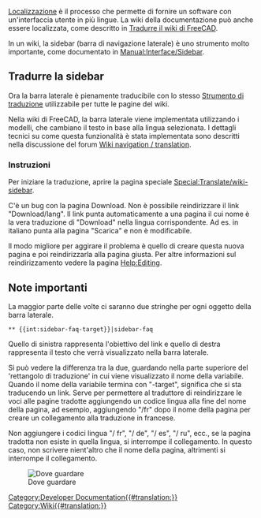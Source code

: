 <languages/>
[[Localisation/it|Localizzazione]] è il processo che permette di fornire un software con un'interfaccia utente in più lingue.
La wiki della documentazione può anche essere localizzata, come descritto in [[Localisation/it#Tradurre il wiki|Tradurre il wiki di FreeCAD]].

In un wiki, la sidebar (barra di navigazione laterale) è uno strumento molto importante, come documentato in [http://www.mediawiki.org/wiki/Manual:Interface/Sidebar Manual:Interface/Sidebar].

<span id="Translate_the_sidebar"></span>
==Tradurre la sidebar==

Ora la barra laterale è pienamente traducibile con lo stesso [http://www.mediawiki.org/wiki/Help:Extension:Translate Strumento di traduzione] utilizzabile per tutte le pagine del wiki.

Nella wiki di FreeCAD, la barra laterale viene implementata utilizzando i modelli, che cambiano il testo in base alla lingua selezionata.
I dettagli tecnici su come questa funzionalità è stata implementata sono descritti nella discussione del forum [http://forum.freecadweb.org/viewtopic.php?f=21&t=9687&start=10#p80441 Wiki navigation / translation].

<span id="Instructions"></span>
===Instruzioni===

Per iniziare la traduzione, aprire la pagina speciale [[Special:Translate/wiki-sidebar]].

C'è un bug con la pagina Download. Non è possibile reindirizzare il link "Download/lang". Il link punta automaticamente a una pagina il cui nome è la vera traduzione di "Download" nella lingua corrispondente. Ad es. in italiano punta alla pagina "Scarica" e non è modificabile.

Il modo migliore per aggirare il problema è quello di creare questa nuova pagina e poi reindirizzarla alla pagina giusta. Per altre informazioni sul reindirizzamento vedere la pagina [[Help:Editing/it|Help:Editing]].

<span id="Important_notes"></span>
==Note importanti==

La maggior parte delle volte ci saranno due stringhe per ogni oggetto della barra laterale.

 <nowiki>** {{int:sidebar-faq-target}}|sidebar-faq</nowiki>

Quello di sinistra rappresenta l'obiettivo del link e quello di destra rappresenta il testo che verrà visualizzato nella barra laterale.

Si può vedere la differenza tra la due, guardando nella parte superiore del 'rettangolo di traduzione' in cui viene visualizzato il nome della variabile.
Quando il nome della variabile termina con "-target", significa che si sta traducendo un link. Serve per permettere al traduttore di reindirizzare le voci alle pagine tradotte aggiungendo un codice lingua alla fine del nome della pagina, ad esempio, aggiungendo "/fr" dopo il nome della pagina per creare un collegamento alla traduzione in francese.

Non aggiungere i codici lingua "/ fr", "/ de", "/ es", "/ ru", ecc., se la pagina tradotta non esiste in quella lingua, si interrompe il collegamento. In questo caso, non scrivere nient'altro che il nome della pagina, altrimenti si interrompe il collegamento.

[[File:Translate-sidebar-instruction.png|left|Dove guardare]]

[[Category:Developer Documentation{{#translation:}}]]
[[Category:Wiki{{#translation:}}]]
{{clear}}